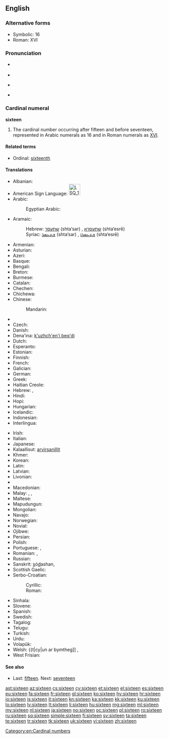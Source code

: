 ==English==

===Alternative forms===
* Symbolic: 16
* Roman: XVI

===Pronunciation===
* {{qualifier|next word stressed near the first syllable}}
*: {{a|UK|US}} {{IPA|/ˈsɪks.tiːn/}}
* {{audio|en-us-sixteen.ogg|Audio (US)}}
* {{qualifier|next word stressed after the first syllable}}
*: {{a|UK|US}} {{IPA|/ˌsɪksˈtiːn/}}
* {{rhymes|iːn}}

===Cardinal numeral===
'''sixteen'''

# The cardinal number occurring after fifteen and before seventeen, represented in Arabic numerals as 16 and in Roman numerals as [[XVI]].

====Related terms====
* Ordinal: [[sixteenth]]

====Translations====
{{trans-top|cardinal number 16}}
* Albanian: {{t|sq|gjashtëmbëdhjetë }}
* American Sign Language: [[Image:LSQ 16.jpg|35px]]
* Arabic: {{t-|ar|ستة عشر|alt=سِتَّةَ عَشَرَ|tr=sittata 3ashara}}
*: Egyptian Arabic: {{tø|arz|ستاشر|tr=sittaashar|sc=Arab|xs=Egyptian Arabic}}
* Aramaic:
*: Hebrew: [[שתעסר]] (shta‘sar) {{m}}, [[שתעסרא]] (shta‘esrē) {{f}}
*: Syriac: [[ܫܬܥܣܪ]] (shta‘sar) {{m}}, [[ܫܬܥܣܪܐ]] (shta‘esrē) {{f}}
* Armenian: {{t+|hy|տասնվեց|tr=tasnvec'}}
* Asturian: {{t|ast|dieciséis}}
* Azeri: {{t|az|on altı}}
* Basque: {{t|eu|hamasei}}
* Bengali: {{t|bn|সোলো|tr=sholo}}
* Breton: {{t|br|c'hwezek}}
* Burmese: {{t|my|ဆယ့်ခြောက်|tr=hsè.chauk|sc=Mymr}}
* Catalan: {{t+|ca|setze}}
* Chechen: {{tø|ce|ялхитта|tr=yalxitta}}
* Chichewa: {{tø|ny|khumi n'zisanu n'chimodzi}}
* Chinese:
*: Mandarin: {{t|cmn|十六|tr=shíliù}}
* {{trreq|crh}}
* Czech: {{t-|cs|šestnáct}}
* Danish: {{t+|da|seksten}}
* Dena'ina: [[k'uzhch'en'i beq'di]]
* Dutch: {{t+|nl|zestien|f}}
* Esperanto: {{t-|eo|dek ses|xs=Esperanto}}
* Estonian: {{t-|et|kuusteist}}
* Finnish: {{t+|fi|kuusitoista}}
* French: {{t+|fr|seize}}
* Galician: {{t+|gl|dezaseis|xs=Galician}}
* German: {{t+|de|sechzehn}}
* Greek: {{t+|el|δεκαέξι|tr=dekaéxi}}
* Haitian Creole: {{tø|ht|sèz}}
* Hebrew: {{t|he|שש עשרה|alt=שֵׁשׁ־עֶשְׂרֵה|tr=shesh esre|f}} {{qualifier|used in counting}}, {{t|he|ששה עשר|alt=שִׁשָּׁה־עָשָׂר|tr=shisha asar|m}}
* Hindi: {{t+|hi|सोलह|tr=solah|xs=Hindi}}
* Hopi: {{tø|hop|pakwt niikyang navay siikya’ta}}
* Hungarian: {{t+|hu|tizenhat}}
* Icelandic: {{t+|is|sextán}}
* Indonesian: {{t|id|enam belas}}
* Interlingua: {{t|ia|dece-sex}}
{{trans-mid}}
* Irish: {{t|ga|sé déag}}
* Italian: {{t+|it|sedici|m}}
* Japanese: {{t|ja|十六|tr=じゅうろく, jū-roku}}
* Kalaallisut: [[arvirsanillit]]
* Khmer: {{t|km|ដប់ប្រាំមួយ|tr=dop pram muoy}}
* Korean: {{t|ko|열여섯|tr=yeolyeoseot}}
* Latin: {{t+|la|sedecim|alt=sēdecim}}
* Latvian: {{t|lv|sešpadsmit}}
* Livonian: {{t|liv|kūžtuoistõn}}
* {{trreq|lb}}
* Macedonian: {{t|mk|шеснаесет|tr=šesnáeset}}
* Malay: {{t|ms|enam belas}}, {{t|ms|sepuluh enam}}, {{t|ms|satu puluh enam}}
* Maltese: {{t|mt|sittax}}
* Mapudungun: {{tø|arn|marikayu}}
* Mongolian: {{t|mn| арван зургаа‎|sc=Cyrl}}
* Navajo: {{t|nv|hastą́ʼáadah}}
* Norwegian: {{t+|no|seksten}}
* Novial: {{t|nov|dek-six}}
* Ojibwe: {{tø|oj|ashi-ingodwaaswi}}
* Persian: {{t|fa|شانزده|tr=šânzdah|xs=Persian}}
* Polish: {{t+|pl|szesnaście}}
* Portuguese: {{t|pt|dezasseis}}, {{t|pt|dezesseis}}
* Romanian: {{t|ro|șaisprezece}}, {{t|ro|șaișpe}} {{qualifier|informal}}
* Russian: {{t+|ru|шестнадцать|tr=šestnádtsat’}}
* Sanskrit: <u>s</u>ó<u>d</u>ashan, {{t|sa|सोस्दषन्|tr=sódashan|xs=Sanskrit}}
* Scottish Gaelic: {{t-|gd|sia|xs=Scottish Gaelic}} {{t-|gd|deug|xs=Scottish Gaelic}}
* Serbo-Croatian:
*: Cyrillic: {{t|sh|шеснаест}}
*: Roman: {{t|sh|šesnaest}}
* Sinhala: {{t|si|දහසය|tr=dhahasaya}}
* Slovene: {{t|sl|šestnajst}}
* Spanish: {{t+|es|dieciséis|m}}
* Swedish: {{t+|sv|sexton}}
* Tagalog: {{t|tl|labing-anim}}
* Telugu: {{t|te|పదహారు}}
* Turkish: {{t+|tr|on altı}}
* Urdu: {{t-|ur|سولہ|tr=solah|xs=Urdu}}
* Volapük: {{t|vo|degmäl}}
* Welsh: {{t|cy|un ar bymtheg]] {{qualifier|vigesimal, traditional}}, {{t|cy|un deg chwech}} {{qualifier|decimal}}
* West Frisian: {{t|fy|sechstjin}}
{{trans-bottom}}

====See also====
* Last: [[fifteen]]. Next: [[seventeen]]

[[Category:en:Cardinal numbers]]

[[ast:sixteen]]
[[az:sixteen]]
[[cs:sixteen]]
[[cy:sixteen]]
[[et:sixteen]]
[[el:sixteen]]
[[es:sixteen]]
[[eu:sixteen]]
[[fa:sixteen]]
[[fr:sixteen]]
[[gl:sixteen]]
[[ko:sixteen]]
[[hy:sixteen]]
[[hr:sixteen]]
[[io:sixteen]]
[[is:sixteen]]
[[it:sixteen]]
[[kn:sixteen]]
[[ka:sixteen]]
[[kk:sixteen]]
[[ku:sixteen]]
[[lo:sixteen]]
[[lv:sixteen]]
[[lt:sixteen]]
[[li:sixteen]]
[[hu:sixteen]]
[[mg:sixteen]]
[[ml:sixteen]]
[[my:sixteen]]
[[nl:sixteen]]
[[ja:sixteen]]
[[no:sixteen]]
[[oc:sixteen]]
[[pl:sixteen]]
[[ro:sixteen]]
[[ru:sixteen]]
[[sq:sixteen]]
[[simple:sixteen]]
[[fi:sixteen]]
[[sv:sixteen]]
[[ta:sixteen]]
[[te:sixteen]]
[[tr:sixteen]]
[[tk:sixteen]]
[[uk:sixteen]]
[[vi:sixteen]]
[[zh:sixteen]]
